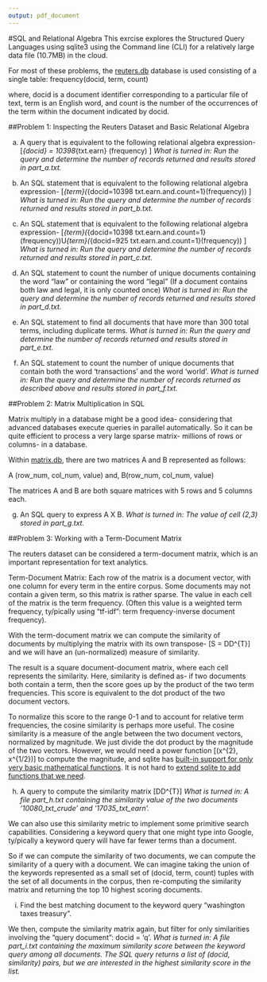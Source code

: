 ```yaml
---
output: pdf_document
---
```

#SQL and Relational Algebra
This exrcise explores the Structured Query Languages using sqlite3 using the Command line (CLI) for a relatively large data file (10.7MB) in the cloud. 

For most of these problems, the [reuters.db](https://github.com/uwescience/datasci_course_materials/blob/master/assignment2/reuters.db) database is used consisting of a single table:
frequency(docid, term, count)

where, docid is a document identifier corresponding to a particular file of text, term is an English word, and count is the number of the occurrences of the term within the document indicated by docid.


##Problem 1: Inspecting the Reuters Dataset and Basic Relational Algebra

(a) A query that is equivalent to the following relational algebra expression- 
\[\sigma_{docid} = 10398_{txt.earn} (frequency)  \]
*What is turned in: Run the query and determine the number of records returned and results stored in part_a.txt.*


(b) An SQL statement that is equivalent to the following relational algebra expression-
\[\pi_{term}(\sigma_{docid=10398 txt.earn.and.count=1}(frequency)) \]
*What is turned in: Run the query and determine the number of records returned and results stored in part_b.txt.*


(c) An SQL  statement  that  is  equivalent  to  the  following  relational  algebra expression- 
\[\pi_{term}(\sigma_{docid=10398 txt.earn.and.count=1}(frequency))\hspace{1mm}U\hspace{1mm}\pi_{term}(\sigma_{docid=925 txt.earn.and.count=1}(frequency)) \]
*What is turned in: Run the query and determine the number of records returned and results stored in part_c.txt.*


(d) An SQL statement to count the number of unique documents containing the word "law" or containing the word "legal" (If a document contains both law and legal, it is only counted once)
*What is turned in: Run the query and determine the number of records returned and results stored in part_d.txt.*


(e) An SQL statement to find all documents that have more than 300 total terms, including duplicate terms. 
*What is turned in: Run the query and determine the number of records returned and results stored in part_e.txt.*

(f) An SQL statement to count the number of unique documents that contain both the word 'transactions' and the word 'world'. 
*What is turned in: Run the query and determine the number of records returned as described above and results stored in part_f.txt.*


##Problem 2: Matrix Multiplication in SQL

Matrix multiply in a database might be a good idea- considering that advanced databases execute queries in parallel automatically. So it can be quite efficient to process a very large sparse matrix- millions of rows or columns- in a database. 

Within [matrix.db](https://github.com/uwescience/datasci_course_materials/tree/master/assignment2), there are two matrices A and B represented as follows:
  
A (row_num, col_num, value) and, B(row_num, col_num, value)

The matrices A and B are both square matrices with 5 rows and 5 columns each. 

(g) An SQL query to express A X B.
*What is turned in: The value of cell (2,3) stored in part_g.txt.* 


##Problem 3: Working with a Term-Document Matrix

The reuters dataset can  be  considered  a  term-document  matrix,  which  is  an  important representation for text analytics.

Term-Document Matrix: Each row of the matrix is a document vector, with one column for every term in the entire corpus. Some documents may not contain a given term, so this matrix is rather sparse. The value in each cell of the matrix is the term frequency. (Often this value is a weighted term frequency, ty/pically using "tf-idf": term frequency-inverse document frequency).

With the term-document matrix we can compute the similarity of documents by multiplying the matrix with its own transpose- \[S = DD^{T}\] and we will have an (un-normalized) measure of similarity.

The result is a square document-document matrix, where each cell represents the similarity. Here, similarity is defined as- if two documents both contain a term, then the score goes up by the product of the two term frequencies. This score is equivalent to the dot product of the two document vectors.

To normalize this score to the range 0-1 and to account for relative term frequencies, the cosine similarity is perhaps more useful. The cosine similarity is a measure of the angle between the two document vectors, normalized by magnitude. We just divide the dot product by the magnitude of the two vectors. However, we would need a power function \[(x^{2}, x^{1/2})\] to compute the magnitude, and sqlite has [built-in support for only very basic mathematical functions](http://www.sqlite.org/lang_corefunc.html). It is not hard to [extend sqlite to add functions that we need](https://www.google.co.in/search?q=math+function+extensions+sqlite&gws_rd=cr&ei=cdPwVv-5BYe4uAT61KjQDw).

(h) A query to compute the similarity matrix \[DD^{T}\] 
*What is turned in: A file part_h.txt containing the similarity value of the two documents '10080_txt_crude' and '17035_txt_earn'.*

We can also use this similarity metric to implement some primitive search capabilities. Considering a keyword query that one might type into Google, ty/pically a keyword query will have far fewer terms than a document.

So if we can compute the similarity of two documents, we can compute the similarity of a query with a document. We can imagine taking the union of the keywords represented as a small set of (docid, term, count) tuples with the set of all documents in the corpus, then re-computing the similarity matrix and returning the top 10 highest scoring documents.

(i) Find the best matching document to the keyword query "washington taxes treasury". 

We then, compute the similarity matrix again, but filter for only similarities involving the "query document": docid = 'q'. 
*What is turned in: A file part_i.txt containing the maximum similarity score between the keyword query among all documents. The SQL query  returns  a  list  of  (docid, similarity) pairs, but we are interested in the highest similarity score in the list.*

